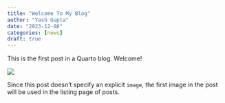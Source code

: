 ```yaml
---
title: "Welcome To My Blog"
author: "Yash Gupta"
date: "2023-12-08"
categories: [news]
draft: true
---
```


This is the first post in a Quarto blog. Welcome!

![](thumbnail.jpg)

Since this post doesn't specify an explicit `image`, the first image in the post will be used in the listing page of posts.
